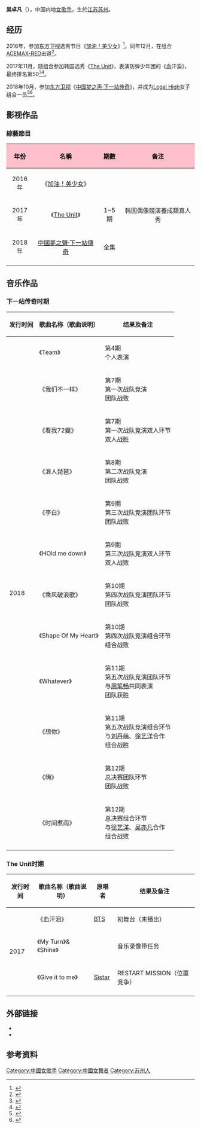 {{藝人
| 姓名     = 吴卓凡
| 類型     = 女藝人
| 圖片     =
| 圖片尺寸 = 
| 圖片簡介 = 
| 外文名   = 보미
| 藝名    = 
| 羅馬拼音 = 
| 英文名   = Bomi
| 其他藝名 = 
| 國籍     = {{PRC}}
| 民族     = 汉族
| 出生日期 = {{Birth date and age|1995|9|26}}
| 出生地點 = {{CHN}}[[江苏省|江苏省]][[苏州市|苏州市]]
| 逝世日期 = 
| 逝世地點 = 
| 職業     = [[歌手|歌手]]
| 語言     =                                        
| 教育程度 =  
| 宗教信仰 = 
| 配偶     = 
| 出道作   =
| 代表作   = 
| 活躍年代 = 2016至今
| 經紀公司 =  奇迈文化（2016-2019）<br/>天加一（2019-）
| 相关团体 =  Acemax-Red<br/>Legal High
| 網站     = 
| 綽號     = 
}}
'''吴卓凡'''（{{bd|1995年|9月26日}}），中国内地[[女歌手|女歌手]]，生於[[江苏|江苏]][[苏州|苏州]]。

==经历==
2016年，参加[[东方卫视|东方卫视]]选秀节目《[[加油！美少女|加油！美少女]]》<ref>{{cite news|title=《加油！美少女》周梓倩吴卓凡蜕变巨大引关注|url=http://ent.cctv.com/2016/07/06/ARTIiwch8oJT6wA1Vxpdb9L9160706.shtml|accessdate=2021-02-16|work=央视网娱乐|date=2016-07-06|6=|archive-date=2021-02-23|archive-url=https://web.archive.org/web/20210223093448/http://ent.cctv.com/2016/07/06/ARTIiwch8oJT6wA1Vxpdb9L9160706.shtml|dead-url=no}}</ref>。同年12月，在组合
[[ACEMAX-RED|ACEMAX-RED]]出道<ref>{{cite web|title=女团“唱跳时代”来临？ACEMAX-RED组合成员资料介绍|url=https://www.sohu.com/a/353732317_120151668|website=搜狐|access-date=2021-02-16|archive-date=2020-11-07|archive-url=https://web.archive.org/web/20201107205744/https://www.sohu.com/a/353732317_120151668|dead-url=no}}</ref>。

2017年11月，随组合参加韩国选秀《[[The_Unit|The Unit]]》，表演防弹少年团的《血汗淚》，最终排名第50<ref>{{Citation|last=愛卓凡爆米花|title=ACEMAX-RED《BTS-血汗泪 cover》THE UNIT|url=https://www.youtube.com/watch?v=Pw_h6IyRzXY|accessdate=2021-02-17}}</ref><ref>{{cite web|title=ACEMAX-RED亮相The Unit 为中国组合正名|url=https://ent.qq.com/a/20170929/067880.htm|website=腾讯娱乐|access-date=2021-02-16|archive-date=2021-02-23|archive-url=https://web.archive.org/web/20210223093158/https://ent.qq.com/a/20170929/067880.htm|dead-url=no}}</ref>。

2018年10月，参加[[东方卫视|东方卫视]]《[[中国梦之声·下一站传奇|中国梦之声·下一站传奇]]》，并成为[[Legal_High|Legal High]]女子组合一员<ref>{{cite web|title=《下一站传奇》学员吴卓凡竟是吴亦凡“亲妹妹”？|url=https://ent.rednet.cn/c/2018/11/09/4770639.htm|website=红网|access-date=2021-02-23|archive-date=2021-02-23|archive-url=https://web.archive.org/web/20210223092942/https://ent.rednet.cn/c/2018/11/09/4770639.htm|dead-url=no}}</ref><ref>{{cite news |editor=侯潇潇 |title=《下一站传奇》正式成团 男女战队创始人VCR祝贺 |url=http://ent.ifeng.com/c/7jfhTyNOlYO |accessdate=2021-02-23 |work=凤凰网 |date=2019-01-22 |archive-date=2021-02-23 |archive-url=https://web.archive.org/web/20210223093009/http://ent.ifeng.com/c/7jfhTyNOlYO |dead-url=no }}</ref>。

==影视作品==
=== 綜藝節目 ===
{| class="wikitable"
!style="background:pink; color:black" align="center"|年份 
!style="background:pink; color:black" align="center"|名稱
!style="background:pink; color:black" align="center"|期數
!style="background:pink; color:black" align="center"|备注
|-
|2016年
| 《[[加油！美少女|加油！美少女]]》
| 
| 
|-
| 2017年
| 《[[The_Unit|The Unit]]》
| 1~5期
|韩国偶像競演養成類真人秀
|-
|2018年
|[[中國夢之聲·下一站傳奇|中國夢之聲·下一站傳奇]]
|全集 
|
|-
|}

==音乐作品==
=== 下一站传奇时期 ===
{|class=wikitable style=text-align:center
|-
!发行时间 
! 歌曲名称（歌曲说明）
! 结果及备注
|-
| rowspan="13"|2018
|《Team》
|第4期<br/>个人表演
|-
|《我们不一样》
|第7期<br/>第一次战队竞演<br/>团队战败
|-
|《看我72變》
|第7期<br/>第一次战队竞演双人环节<br/>双人战胜
|-
|《浪人琵琶》
|第8期<br/>第二次战队竞演<br/>团队战败
|-
|《李白》
|第9期<br/>第三次战队竞演团队环节<br/>团队战败
|-
|《HOld me down》
|第9期<br/>第三次战队竞演双人环节<br/>双人战败
|-
|《乘风破浪歌》
|第10期<br/>第四次战队竞演团队环节 <br/>团队战败
|-
|《Shape Of My Heart》
|第10期<br/>第四次战队竞演组合环节 <br/>组合战败
|-
|《Whatever》
|第11期<br/>第五次战队竞演团队环节 <br/>与[[周笔畅|周笔畅]]共同表演<br/>团队获胜
|-
|《想你》
|第11期<br/>第五次战队竞演组合环节<br/>与[[刘丹萌|刘丹萌]]、[[徐艺洋|徐艺洋]]合作<br/>组合战胜
|-
|《嗨》
|第12期<br/>总决赛团队环节<br/>团队战败
|-
|《时间煮雨》
|第12期<br/>总决赛组合环节<br/>与[[徐艺洋|徐艺洋]]、[[吴亦凡|吴亦凡]]合作<br/>组合战败
|-
|}
===The Unit时期===
{|class=wikitable style=text-align:center
|-
!发行时间 
! 歌曲名称（歌曲说明）
!原唱者
! 结果及备注
|-
| rowspan="13"|2017
|《血汗泪》
|[[BTS|BTS]]
|初舞台（未播出）
|-
|《My Turn》&《Shine》
|
|音乐录像带任务
|-
|《Give it to me》
|[[Sistar|Sistar]]
|RESTART MISSION（位置竞争）
|-
|}

==外部链接==
*{{instagram|bomiii_popcorn|Bomi卓凡}}
*{{sinaweibo|2617317504}}

== 参考资料 ==
{{reflist}}

[[Category:中國女歌手|Category:中國女歌手]]
[[Category:中國女舞者|Category:中國女舞者]]
[[Category:苏州人|Category:苏州人]]